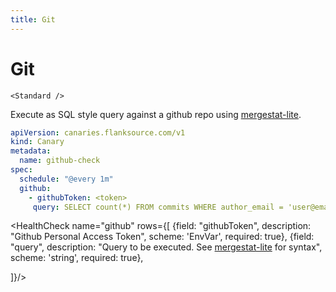 ```yaml
---
title: Git
---
```

# <Icon name="git" /> Git

    <Standard />

Execute as SQL style query against a github repo using [mergestat-lite](https://github.com/mergestat/mergestat-lite).

```yaml
apiVersion: canaries.flanksource.com/v1
kind: Canary
metadata:
  name: github-check
spec:
  schedule: "@every 1m"
  github:
    - githubToken: <token>
     query: SELECT count(*) FROM commits WHERE author_email = 'user@email.com'
```

<HealthCheck name="github" rows={[
  {field: "githubToken", description: "Github Personal Access Token", scheme: 'EnvVar', required: true},
  {field: "query", description: "Query to be executed. See [mergestat-lite](https://github.com/mergestat/mergestat-lite) for syntax", scheme: 'string', required: true},

]}/>
